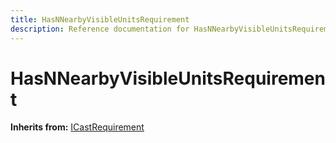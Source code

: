 ```yaml
---
title: HasNNearbyVisibleUnitsRequirement
description: Reference documentation for HasNNearbyVisibleUnitsRequirement meta class
---
```



# HasNNearbyVisibleUnitsRequirement

**Inherits from:** [ICastRequirement](/classes/icastrequirement)

<ClassDetails file="/db/classes/HasNNearbyVisibleUnitsRequirement.6b04611459d2.json" />
